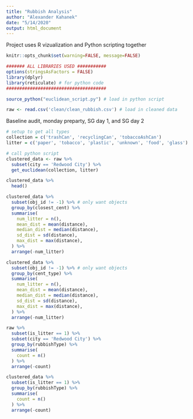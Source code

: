 ---
title: "Rubbish Analysis"
author: "Alexander Kahanek"
date: "5/14/2020"
output: html_document
---

Project uses R vizualization and Python scripting together


```{r, warning=FALSE, message=FALSE}
knitr::opts_chunk$set(warning=FALSE, message=FALSE)

####### ALL LIBRARIES USED ###########
options(stringsAsFactors = FALSE)
library(dplyr)
library(reticulate) # for python code
######################################

source_python("euclidean_script.py") # load in python script

raw <- read.csv('clean/clean_rubbish.csv') # load in cleaned data
```

Baseline audit, monday preparty, SG day 1, and SG day 2


```{r}
# setup to get all types
collection = c('trashCan', 'recyclingCan', 'tobaccoAshCan')
litter = c('paper', 'tobacco', 'plastic', 'unknown', 'food', 'glass')

# call python script
clustered_data <- raw %>% 
  subset(city == 'Redwood City') %>% 
  get_euclidean(collection, litter)

clustered_data %>% 
  head()
```


```{r}
clustered_data %>% 
  subset(obj_id != -1) %>% # only want objects
  group_by(closest_cent) %>% 
  summarise(
    num_litter = n(),
    mean_dist = mean(distance),
    median_dist = median(distance),
    sd_dist = sd(distance),
    max_dist = max(distance),
  ) %>% 
  arrange(-num_litter)
```


```{r}
clustered_data %>% 
  subset(obj_id != -1) %>% # only want objects
  group_by(cent_type) %>% 
  summarise(
    num_litter = n(),
    mean_dist = mean(distance),
    median_dist = median(distance),
    sd_dist = sd(distance),
    max_dist = max(distance),
  ) %>% 
  arrange(-num_litter)
```



```{r}
raw %>% 
  subset(is_litter == 1) %>%
  subset(city == 'Redwood City') %>%
  group_by(rubbishType) %>% 
  summarise(
    count = n()
  ) %>% 
  arrange(-count)
```


```{r}
clustered_data %>% 
  subset(is_litter == 1) %>% 
  group_by(rubbishType) %>% 
  summarise(
    count = n()
  ) %>% 
  arrange(-count)
```


```{r}

```




